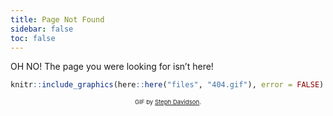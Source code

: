 ```yaml
---
title: Page Not Found
sidebar: false
toc: false
---
```


OH NO! The page you were looking for isn't here!

```r
knitr::include_graphics(here::here("files", "404.gif"), error = FALSE)
```

<p style="font-size: 0.6rem; text-align: center;">GIF by <a href="https://twitter.com/stephcd/status/880512544934432768">Steph Davidson</a>.</p>
